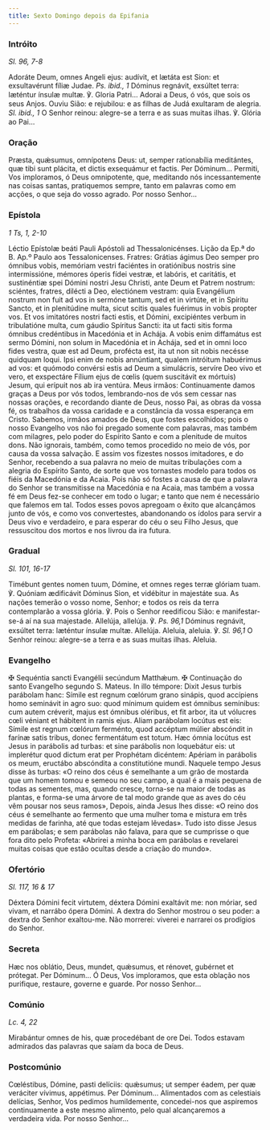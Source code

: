 ```yaml
---
title: Sexto Domingo depois da Epifania
---
```


### Intróito

<em>Sl. 96, 7-8</em>

<div class="side-by-side not-content">
  <span>
    Adoráte Deum, omnes Angeli ejus: audívit, et lætáta est Sion: et
    exsultavérunt fíliæ Judae. <em>Ps. ibid., 1</em> Dóminus regnávit, exsúltet
    terra: læténtur ínsulæ multæ. ℣. Gloria Patri...
  </span>
  <span>
    Adorai a Deus, ó vós, que sois os seus Anjos. Ouviu Sião: e rejubilou: e as
    filhas de Judá exultaram de alegria. <em>Sl. ibid., 1</em> O Senhor reinou:
    alegre-se a terra e as suas muitas ilhas. ℣. Glória ao Pai...
  </span>
</div>

### Oração

<div class="side-by-side not-content">
  <span>
    Præsta, quǽsumus, omnípotens Deus: ut, semper rationabília meditántes, quæ
    tibi sunt plácita, et dictis exsequámur et factis. Per Dóminum...
  </span>
  <span>
    Permiti, Vos imploramos, ó Deus omnipotente, que, meditando nós
    incessantemente nas coisas santas, pratiquemos sempre, tanto em palavras
    como em acções, o que seja do vosso agrado. Por nosso Senhor...
  </span>
</div>

### Epístola

<em>1 Ts, 1, 2-10</em>

<div class="side-by-side not-content">
  <span>Léctio Epístolæ beáti Pauli Apóstoli ad Thessalonicénses.</span>
  <span>Lição da Ep.ª do B. Ap.º Paulo aos Tessalonicenses.</span>
  <span>
    Fratres: Grátias ágimus Deo semper pro ómnibus vobis, memóriam vestri
    faciéntes in oratiónibus nostris sine intermissióne, mémores óperis fídei
    vestræ, et labóris, et caritátis, et sustinéntiæ spei Dómini nostri Jesu
    Christi, ante Deum et Patrem nostrum: sciéntes, fratres, dilécti a Deo,
    electiónem vestram: quia Evangélium nostrum non fuit ad vos in sermóne
    tantum, sed et in virtúte, et in Spíritu Sancto, et in plenitúdine multa,
    sicut scitis quales fuérimus in vobis propter vos. Et vos imitatóres nostri
    facti estis, et Dómini, excipiéntes verbum in tribulatióne multa, cum gáudio
    Spíritus Sancti: ita ut facti sitis forma ómnibus credéntibus in Macedónia
    et in Achája. A vobis enim diffamátus est sermo Dómini, non solum in
    Macedónia et in Achája, sed et in omni loco fides vestra, quæ est ad Deum,
    profécta est, ita ut non sit nobis necésse quidquam loqui. Ipsi enim de
    nobis annúntiant, qualem intróitum habuérimus ad vos: et quómodo convérsi
    estis ad Deum a simulácris, servíre Deo vivo et vero, et exspectáre Fílium
    ejus de cœlis (quem suscitávit ex mórtuis) Jesum, qui erípuit nos ab ira
    ventúra.
  </span>
  <span>
    Meus irmãos: Continuamente damos graças a Deus por vós todos, lembrando-nos
    de vós sem cessar nas nossas orações, e recordando diante de Deus, nosso
    Pai, as obras da vossa fé, os trabalhos da vossa caridade e a constância da
    vossa esperança em Cristo. Sabemos, irmãos amados de Deus, que fostes
    escolhidos; pois o nosso Evangelho vos não foi pregado somente com palavras,
    mas também com milagres, pelo poder do Espírito Santo e com a plenitude de
    muitos dons. Não ignorais, também, como temos procedido no meio de vós, por
    causa da vossa salvação. E assim vos fizestes nossos imitadores, e do
    Senhor, recebendo a sua palavra no meio de muitas tribulações com a alegria
    do Espírito Santo, de sorte que vos tornastes modelo para todos os fiéis da
    Macedónia e da Acaia. Pois não só fostes a causa de que a palavra do Senhor
    se transmitisse na Macedónia e na Acaia, mas também a vossa fé em Deus
    fez-se conhecer em todo o lugar; e tanto que nem é necessário que falemos em
    tal. Todos esses povos apregoam o êxito que alcançámos junto de vós, e como
    vos convertestes, abandonando os ídolos para servir a Deus vivo e
    verdadeiro, e para esperar do céu o seu Filho Jesus, que ressuscitou dos
    mortos e nos livrou da ira futura.
  </span>
</div>

### Gradual

<em>Sl. 101, 16-17</em>

<div class="side-by-side not-content">
  <span>
    Timébunt gentes nomen tuum, Dómine, et omnes reges terræ glóriam tuam. ℣.
    Quóniam ædificávit Dóminus Sion, et vidébitur in majestáte sua.
  </span>
  <span>
    As nações temerão o vosso nome, Senhor; e todos os reis da terra
    contemplarão a vossa glória. ℣. Pois o Senhor reedificou Sião: e
    manifestar-se-á aí na sua majestade.
  </span>
  <span>
    Allelúja, allelúja. ℣. <em>Ps. 96,1</em> Dóminus regnávit, exsúltet terra:
    læténtur ínsulæ multæ. Allelúja.
  </span>
  <span>
    Aleluia, aleluia. ℣. <em>Sl. 96,1</em> O Senhor reinou: alegre-se a terra e
    as suas muitas ilhas. Aleluia.
  </span>
</div>

### Evangelho

<div class="side-by-side not-content">
  <span>
    <span class="cross text-red-500">✠</span> Sequéntia sancti Evangélii
    secúndum Matthǽum.
  </span>
  <span>
    <span class="cross text-red-500">✠</span> Continuação do santo Evangelho
    segundo S. Mateus.
  </span>
  <span>
    In illo témpore: Dixit Jesus turbis parábolam hanc: Símile est regnum
    cœlórum grano sinápis, quod accípiens homo seminávit in agro suo: quod
    mínimum quidem est ómnibus semínibus: cum autem créverit, majus est ómnibus
    oléribus, et fit arbor, ita ut vólucres cœli véniant et hábitent in ramis
    ejus. Aliam parábolam locútus est eis: Símile est regnum cœlórum ferménto,
    quod accéptum múlier abscóndit in farínæ satis tribus, donec fermentátum est
    totum. Hæc ómnia locútus est Jesus in parábolis ad turbas: et sine parábolis
    non loquebátur eis: ut implerétur quod dictum erat per Prophétam dicéntem:
    Apériam in parábolis os meum, eructábo abscóndita a constitutióne mundi.
  </span>
  <span>
    Naquele tempo Jesus disse às turbas: «O reino dos céus é semelhante a um
    grão de mostarda que um homem tomou e semeou no seu campo, a qual é a mais
    pequena de todas as sementes, mas, quando cresce, torna-se na maior de todas
    as plantas, e forma-se uma árvore de tal modo grande que as aves do céu vêm
    pousar nos seus ramos», Depois, ainda Jesus lhes disse: «O reino dos céus é
    semelhante ao fermento que uma mulher toma e mistura em três medidas de
    farinha, até que todas estejam lêvedas». Tudo isto disse Jesus em parábolas;
    e sem parábolas não falava, para que se cumprisse o que fora dito pelo
    Profeta: «Abrirei a minha boca em parábolas e revelarei muitas coisas que
    estão ocultas desde a criação do mundo».
  </span>
</div>

### Ofertório

<em>Sl. 117, 16 & 17</em>

<div class="side-by-side not-content">
  <span>
    Déxtera Dómini fecit virtutem, déxtera Dómini exaltávit me: non móriar, sed
    vivam, et narrábo ópera Dómini.
  </span>
  <span>
    A dextra do Senhor mostrou o seu poder: a dextra do Senhor exaltou-me. Não
    morrerei: viverei e narrarei os prodígios do Senhor.
  </span>
</div>

### Secreta

<div class="side-by-side not-content">
  <span>
    Hæc nos oblátio, Deus, mundet, quǽsumus, et rénovet, gubérnet et prótegat.
    Per Dóminum...
  </span>
  <span>
    Ó Deus, Vos imploramos, que esta oblação nos purifique, restaure, governe e
    guarde. Por nosso Senhor...
  </span>
</div>

### Comúnio

<em>Lc. 4, 22</em>

<div class="side-by-side not-content">
  <span>Mirabántur omnes de his, quæ procedébant de ore Dei.</span>
  <span>Todos estavam admirados das palavras que saíam da boca de Deus.</span>
</div>

### Postcomúnio

<div class="side-by-side not-content">
  <span>
    Cœléstibus, Dómine, pasti delíciis: quǽsumus; ut semper éadem, per quæ
    veráciter vívimus, appétimus. Per Dóminum...
  </span>
  <span>
    Alimentados com as celestiais delícias, Senhor, Vos pedimos humildemente,
    concedei-nos que aspiremos continuamente a este mesmo alimento, pelo qual
    alcançaremos a verdadeira vida. Por nosso Senhor...
  </span>
</div>
